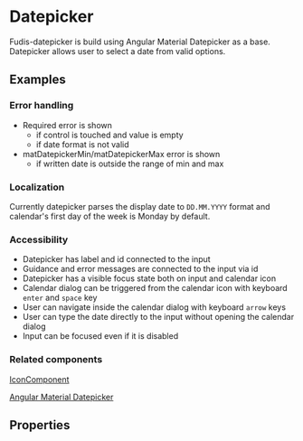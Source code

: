 
<Meta title="Datepicker" component={DatepickerComponent} />

# Datepicker

Fudis-datepicker is build using Angular Material Datepicker as a base.
Datepicker allows user to select a date from valid options.

## Examples

<Canvas>
	<Story id="components-form-datepicker--datepicker"></Story>
</Canvas>


### Error handling

- Required error is shown
	- if control is touched and value is empty
	- if date format is not valid
- matDatepickerMin/matDatepickerMax error is shown 
	- if written date is outside the range of min and max

### Localization

Currently datepicker parses the display date to <code>DD.MM.YYYY</code> format and calendar's first day of the week is Monday by default.

### Accessibility

- Datepicker has label and id connected to the input
- Guidance and error messages are connected to the input via id
- Datepicker has a visible focus state both on input and calendar icon
- Calendar dialog can be triggered from the calendar icon with keyboard <code>enter</code> and <code>space</code> key
- User can navigate inside the calendar dialog with keyboard <code>arrow</code> keys
- User can type the date directly to the input without opening the calendar dialog
- Input can be focused even if it is disabled

### Related components

[IconComponent](/docs/components-icon--icon)

<a href="https://material.angular.io/components/datepicker/overview" target="_blank">
	Angular Material Datepicker
</a>

## Properties

<ArgsTable of={DatepickerComponent} />
